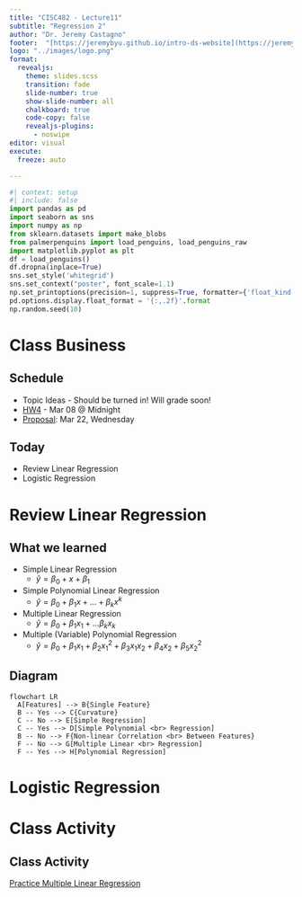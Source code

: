```yaml
---
title: "CISC482 - Lecture11"
subtitle: "Regression 2"
author: "Dr. Jeremy Castagno"
footer:  "[https://jeremybyu.github.io/intro-ds-website](https://jeremybyu.github.io/intro-ds-website/)"
logo: "../images/logo.png"
format: 
  revealjs: 
    theme: slides.scss
    transition: fade
    slide-number: true
    show-slide-number: all 
    chalkboard: true
    code-copy: false
    revealjs-plugins:
      - noswipe
editor: visual
execute:
  freeze: auto

---
```



```python
#| context: setup
#| include: false
import pandas as pd
import seaborn as sns 
import numpy as np
from sklearn.datasets import make_blobs
from palmerpenguins import load_penguins, load_penguins_raw
import matplotlib.pyplot as plt
df = load_penguins()
df.dropna(inplace=True)
sns.set_style('whitegrid')
sns.set_context("poster", font_scale=1.1)
np.set_printoptions(precision=1, suppress=True, formatter={'float_kind': "{:.1f}".format})
pd.options.display.float_format = '{:,.2f}'.format
np.random.seed(10)
```

# Class Business


## Schedule

- Topic Ideas - Should be turned in! Will grade soon!
- [HW4](https://colab.research.google.com/drive/1EdakWIOXLV-1UjUytpgKj6yHMbq-Pvz3?usp=sharing) - Mar 08 @ Midnight
- [Proposal](#project-proposal): Mar 22, Wednesday

## Today

- Review Linear Regression
- Logistic Regression

# Review Linear Regression

## What we learned

::: incremental
- Simple Linear Regression
  - $\hat{y} = \beta_0 + x + \beta_1$
- Simple Polynomial Linear Regression 
  - $\hat{y} = \beta_0 + \beta_1 x + ... + \beta_k x^k$
- Multiple Linear Regression 
  - $\hat{y} = \beta_0 + \beta_1 x_1 + ... \beta_k x_k$
- Multiple (Variable) Polynomial Regression 
  - $\hat{y} = \beta_0 + \beta_1 x_1 + \beta_2 x_1^2 + \beta_3 x_1 x_2 + \beta_4 x_2 + \beta_5 x_2^2$
:::


## Diagram

```mermaid
flowchart LR
  A[Features] --> B{Single Feature}
  B -- Yes --> C{Curvature}
  C -- No --> E[Simple Regression]
  C -- Yes --> D[Simple Polynomial <br> Regression]
  B -- No --> F{Non-linear Correlation <br> Between Features}
  F -- No --> G[Multiple Linear <br> Regression]
  F -- Yes --> H[Polynomial Regression]
```


# Logistic Regression

# Class Activity

## Class Activity

[Practice Multiple Linear Regression](https://colab.research.google.com/drive/1A0OLxu3pIbrNThVtdec3yLRCZmud9fio?usp=sharing)












